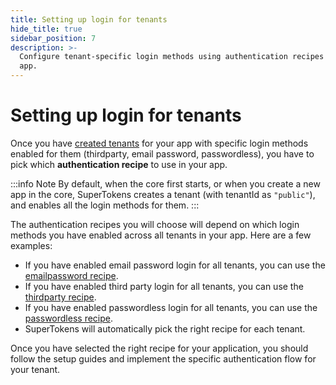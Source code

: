 ```yaml
---
title: Setting up login for tenants
hide_title: true
sidebar_position: 7
description: >-
  Configure tenant-specific login methods using authentication recipes in your
  app.
---
```



# Setting up login for tenants

<PaidFeatureBanner />

Once you have [created tenants](./new-tenant) for your app with specific login methods enabled for them (thirdparty, email password, passwordless), you have to pick which **authentication recipe** to use in your app.

:::info Note
By default, when the core first starts, or when you create a new app in the core, SuperTokens creates a tenant (with tenantId as `"public"`), and enables all the login methods for them.
:::

The authentication recipes you will choose  will depend on which login methods you have enabled across all tenants in your app. Here are a few examples:

- If you have enabled email password login for all tenants, you can use the [emailpassword recipe](https://supertokens.com/docs/authentication/email-password/introduction).
- If you have enabled third party login for all tenants, you can use the [thirdparty recipe](https://supertokens.com/docs/authentication/social/introduction).
- If you have enabled passwordless login for all tenants, you can use the [passwordless recipe](https://supertokens.com/docs/authentication/passwordless/introduction).
- SuperTokens will automatically pick the right recipe for each tenant.

Once you have selected the right recipe for your application, you should follow the setup guides and implement the specific authentication flow for your tenant.


